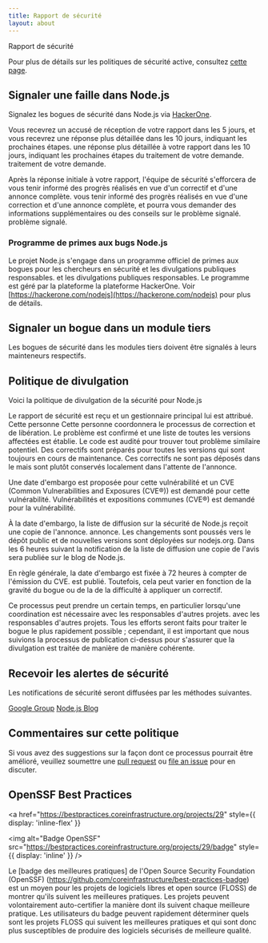```yaml
---
title: Rapport de sécurité
layout: about
---
```


Rapport de sécurité

Pour plus de détails sur les politiques de sécurité active, consultez [cette page](https://github.com/nodejs/node/security/policy).

## Signaler une faille dans Node.js

Signalez les bogues de sécurité dans Node.js via [HackerOne](https://hackerone.com/nodejs).

Vous recevrez un accusé de réception de votre rapport dans les 5 jours, et vous recevrez une réponse plus détaillée dans les 10 jours, indiquant les prochaines étapes.
une réponse plus détaillée à votre rapport dans les 10 jours, indiquant les prochaines étapes du traitement de votre demande.
traitement de votre demande.

Après la réponse initiale à votre rapport, l'équipe de sécurité s'efforcera de vous tenir informé des progrès réalisés en vue d'un correctif et d'une annonce complète.
vous tenir informé des progrès réalisés en vue d'une correction et d'une annonce complète,
et pourra vous demander des informations supplémentaires ou des conseils sur le problème signalé.
problème signalé.

### Programme de primes aux bugs Node.js

Le projet Node.js s'engage dans un programme officiel de primes aux bogues pour les chercheurs en sécurité et les divulgations publiques responsables.
et les divulgations publiques responsables. Le programme est géré par la plateforme
la plateforme HackerOne. Voir [https://hackerone.com/nodejs](https://hackerone.com/nodejs) pour plus de détails.

## Signaler un bogue dans un module tiers

Les bogues de sécurité dans les modules tiers doivent être signalés à leurs mainteneurs respectifs.

## Politique de divulgation

Voici la politique de divulgation de la sécurité pour Node.js

Le rapport de sécurité est reçu et un gestionnaire principal lui est attribué. Cette personne
Cette personne coordonnera le processus de correction et de libération. Le problème est confirmé
et une liste de toutes les versions affectées est établie. Le code est audité pour trouver
tout problème similaire potentiel. Des correctifs sont préparés pour toutes les versions qui sont
toujours en cours de maintenance. Ces correctifs ne sont pas déposés dans le
mais sont plutôt conservés localement dans l'attente de l'annonce.

Une date d'embargo est proposée pour cette vulnérabilité et un CVE (Common Vulnerabilities and Exposures (CVE®)) est demandé pour cette vulnérabilité.
Vulnérabilités et expositions communes (CVE®) est demandé pour la vulnérabilité.

À la date d'embargo, la liste de diffusion sur la sécurité de Node.js reçoit une copie de l'annonce.
annonce. Les changements sont poussés vers le dépôt public et de nouvelles versions
sont déployées sur nodejs.org. Dans les 6 heures suivant la notification de la liste de diffusion
une copie de l'avis sera publiée sur le blog de Node.js.

En règle générale, la date d'embargo est fixée à 72 heures à compter de l'émission du CVE.
est publié. Toutefois, cela peut varier en fonction de la gravité du bogue ou de la
de la difficulté à appliquer un correctif.

Ce processus peut prendre un certain temps, en particulier lorsqu'une coordination est nécessaire avec les responsables d'autres projets.
avec les responsables d'autres projets. Tous les efforts seront faits pour traiter le
bogue le plus rapidement possible ; cependant, il est important que nous suivions la
processus de publication ci-dessus pour s'assurer que la divulgation est traitée de manière
de manière cohérente.

## Recevoir les alertes de sécurité

Les notifications de sécurité seront diffusées par les méthodes suivantes.

[Google Group](https://groups.google.com/group/nodejs-sec)
[Node.js Blog](/blog)

## Commentaires sur cette politique

Si vous avez des suggestions sur la façon dont ce processus pourrait être amélioré, veuillez soumettre une
[pull request](https://github.com/nodejs/nodejs.org) ou
[file an issue](https://github.com/nodejs/security-wg/issues/new) pour en discuter.

## OpenSSF Best Practices

<a
  href="https://bestpractices.coreinfrastructure.org/projects/29"
  style={{ display: 'inline-flex' }}
>
  <img
    alt="Badge OpenSSF"
    src="https://bestpractices.coreinfrastructure.org/projects/29/badge"
    style={{ display: 'inline' }}
  />
</a>

Le [badge des meilleures pratiques] de l'Open Source Security Foundation (OpenSSF) (https://github.com/coreinfrastructure/best-practices-badge) est un moyen pour les projets de logiciels libres et open source (FLOSS) de montrer qu'ils suivent les meilleures pratiques. Les projets peuvent volontairement auto-certifier la manière dont ils suivent chaque meilleure pratique. Les utilisateurs du badge peuvent rapidement déterminer quels sont les projets FLOSS qui suivent les meilleures pratiques et qui sont donc plus susceptibles de produire des logiciels sécurisés de meilleure qualité.
